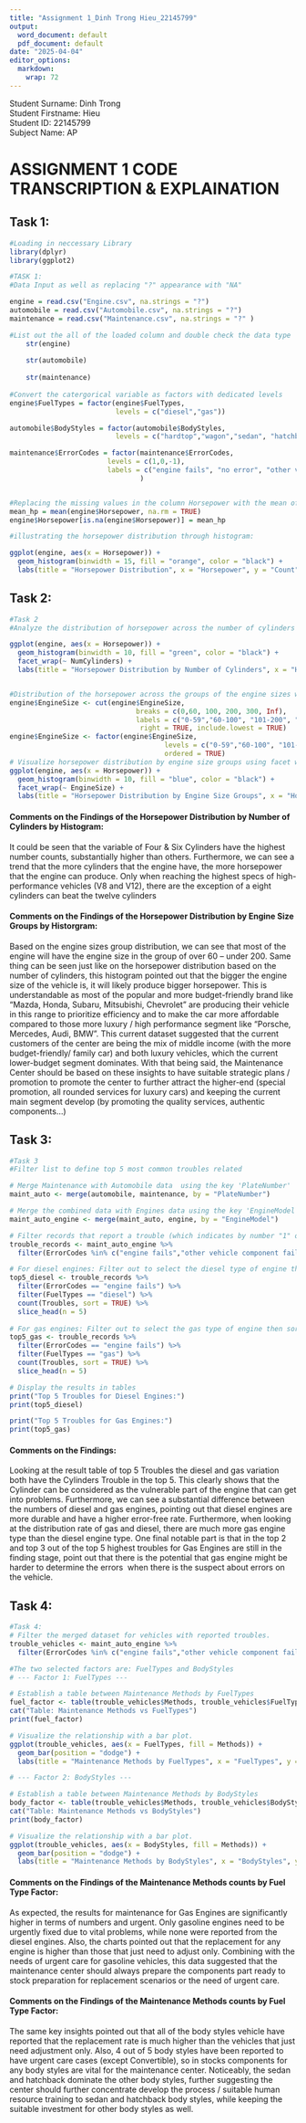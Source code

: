 ```yaml
---
title: "Assignment 1_Dinh Trong Hieu_22145799"
output:
  word_document: default
  pdf_document: default
date: "2025-04-04"
editor_options:
  markdown:
    wrap: 72
---
```


Student Surname: Dinh Trong\
Student Firstname: Hieu\
Student ID: 22145799\
Subject Name: AP\

# ASSIGNMENT 1 CODE TRANSCRIPTION & EXPLAINATION

## Task 1:

```R
#Loading in neccessary Library
library(dplyr)
library(ggplot2)

#TASK 1: 
#Data Input as well as replacing "?" appearance with "NA"

engine = read.csv("Engine.csv", na.strings = "?")
automobile = read.csv("Automobile.csv", na.strings = "?")
maintenance = read.csv("Maintenance.csv", na.strings = "?" )

#List out the all of the loaded column and double check the data type 
    str(engine)
      
    str(automobile)
      
    str(maintenance)
  
#Convert the catergorical variable as factors with dedicated levels
engine$FuelTypes = factor(engine$FuelTypes,
                          levels = c("diesel","gas"))

automobile$BodyStyles = factor(automobile$BodyStyles, 
                          levels = c("hardtop","wagon","sedan", "hatchback", "convertible") )

maintenance$ErrorCodes = factor(maintenance$ErrorCodes,
                        levels = c(1,0,-1),
                        labels = c("engine fails", "no error", "other vehicle component fails")
                                )


#Replacing the missing values in the column Horsepower with the mean of horsepower
mean_hp = mean(engine$Horsepower, na.rm = TRUE)
engine$Horsepower[is.na(engine$Horsepower)] = mean_hp

#illustrating the horsepower distribution through histogram: 

ggplot(engine, aes(x = Horsepower)) +
  geom_histogram(binwidth = 15, fill = "orange", color = "black") +
  labs(title = "Horsepower Distribution", x = "Horsepower", y = "Count")
```

## Task 2:

```R
#Task 2 
#Analyze the distribution of horsepower across the number of cylinders with Histogram - faucet wrap type of illustration 

ggplot(engine, aes(x = Horsepower)) +
  geom_histogram(binwidth = 10, fill = "green", color = "black") +
  facet_wrap(~ NumCylinders) +
  labs(title = "Horsepower Distribution by Number of Cylinders", x = "Horsepower", y = "Count")


#Distribution of the horsepower across the groups of the engine sizes with Histogram - faucet wrap type of illustration
engine$EngineSize <- cut(engine$EngineSize,
                               breaks = c(0,60, 100, 200, 300, Inf),
                               labels = c("0-59","60-100", "101-200", "201-300", "301+"),
                                right = TRUE, include.lowest = TRUE)
engine$EngineSize <- factor(engine$EngineSize, 
                                      levels = c("0-59","60-100", "101-200", "201-300", "301+"),
                                      ordered = TRUE)
# Visualize horsepower distribution by engine size groups using facet wrap.
ggplot(engine, aes(x = Horsepower)) +
  geom_histogram(binwidth = 10, fill = "blue", color = "black") +
  facet_wrap(~ EngineSize) +
  labs(title = "Horsepower Distribution by Engine Size Groups", x = "Horsepower", y = "Count")

```

#### Comments on the Findings of the Horsepower Distribution by Number of Cylinders by Histogram:

It could be seen that the variable of Four & Six Cylinders have the
highest number counts, substantially higher than others. Furthermore, we
can see a trend that the more cylinders that the engine have, the more
horsepower that the engine can produce. Only when reaching the highest
specs of high-performance vehicles (V8 and V12), there are the exception
of a eight cylinders can beat the twelve cylinders

#### Comments on the Findings of the Horsepower Distribution by Engine Size Groups by Historgram:

Based on the engine sizes group distribution, we can see that most of
the engine will have the engine size in the group of over 60 – under
200. Same thing can be seen just like on the horsepower distribution
based on the number of cylinders, this histogram pointed out that the
bigger the engine size of the vehicle is, it will likely produce bigger
horsepower. This is understandable as most of the popular and more
budget-friendly brand like “Mazda, Honda, Subaru, Mitsubishi, Chevrolet”
are producing their vehicle in this range to prioritize efficiency and
to make the car more affordable compared to those more luxury / high
performance segment like “Porsche, Mercedes, Audi, BMW”. This current
dataset suggested that the current customers of the center are being the
mix of middle income (with the more budget-friendly/ family car) and
both luxury vehicles, which the current lower-budget segment dominates.
With that being said, the Maintenance Center should be based on these
insights to have suitable strategic plans / promotion to promote the
center to further attract the higher-end (special promotion, all rounded
services for luxury cars) and keeping the current main segment develop
(by promoting the quality services, authentic components...)

## Task 3:

```R
#Task 3
#Filter list to define top 5 most common troubles related 

# Merge Maintenance with Automobile data  using the key 'PlateNumber'
maint_auto <- merge(automobile, maintenance, by = "PlateNumber")

# Merge the combined data with Engines data using the key 'EngineModel'
maint_auto_engine <- merge(maint_auto, engine, by = "EngineModel")

# Filter records that report a trouble (which indicates by number "1" or "-1" in the original dataset)
trouble_records <- maint_auto_engine %>% 
  filter(ErrorCodes %in% c("engine fails","other vehicle component fails"))

# For diesel engines: Filter out to select the diesel type of engine then sort out the top 5 with the highest count rates (n)
top5_diesel <- trouble_records %>% 
  filter(ErrorCodes == "engine fails") %>% 
  filter(FuelTypes == "diesel") %>%
  count(Troubles, sort = TRUE) %>%
  slice_head(n = 5)
  
# For gas engines: Filter out to select the gas type of engine then sort out the top 5 with the highest count rates (n)
top5_gas <- trouble_records %>%
  filter(ErrorCodes == "engine fails") %>%
  filter(FuelTypes == "gas") %>%
  count(Troubles, sort = TRUE) %>%
  slice_head(n = 5)

# Display the results in tables
print("Top 5 Troubles for Diesel Engines:")
print(top5_diesel)

print("Top 5 Troubles for Gas Engines:")
print(top5_gas)
```

#### Comments on the Findings:

Looking at the result table of top 5 Troubles the diesel and gas
variation both have the Cylinders Trouble in the top 5. This clearly
shows that the Cylinder can be considered as the vulnerable part of the
engine that can get into problems. Furthermore, we can see a substantial
difference between the numbers of diesel and gas engines, pointing out
that diesel engines are more durable and have a higher error-free rate.
Furthermore, when looking at the distribution rate of gas and diesel,
there are much more gas engine type than the diesel engine type. One
final notable part is that in the top 2 and top 3 out of the top 5
highest troubles for Gas Engines are still in the finding stage, point
out that there is the potential that gas engine might be harder to
determine the errors  when there is the suspect about errors on the
vehicle.

## Task 4:

```R
#Task 4:
# Filter the merged dataset for vehicles with reported troubles.
trouble_vehicles <- maint_auto_engine %>% 
  filter(ErrorCodes %in% c("engine fails","other vehicle component fails"))

#The two selected factors are: FuelTypes and BodyStyles
# --- Factor 1: FuelTypes ---

# Establish a table between Maintenance Methods by FuelTypes
fuel_factor <- table(trouble_vehicles$Methods, trouble_vehicles$FuelTypes)
cat("Table: Maintenance Methods vs FuelTypes")
print(fuel_factor)

# Visualize the relationship with a bar plot.
ggplot(trouble_vehicles, aes(x = FuelTypes, fill = Methods)) +
  geom_bar(position = "dodge") +
  labs(title = "Maintenance Methods by FuelTypes", x = "FuelTypes", y = "Count")

# --- Factor 2: BodyStyles ---

# Establish a table between Maintenance Methods by BodyStyles
body_factor <- table(trouble_vehicles$Methods, trouble_vehicles$BodyStyles)
cat("Table: Maintenance Methods vs BodyStyles")
print(body_factor)

# Visualize the relationship with a bar plot.
ggplot(trouble_vehicles, aes(x = BodyStyles, fill = Methods)) +
  geom_bar(position = "dodge") +
  labs(title = "Maintenance Methods by BodyStyles", x = "BodyStyles", y = "Count")

```

#### Comments on the Findings of the Maintenance Methods counts by Fuel Type Factor:

As expected, the results for maintenance for Gas Engines are
significantly higher in terms of numbers and urgent. Only gasoline
engines need to be urgently fixed due to vital problems, while none were
reported from the diesel engines. Also, the charts pointed out that the
replacement for any engine is higher than those that just need to adjust
only. Combining with the needs of urgent care for gasoline vehicles,
this data suggested that the maintenance center should always prepare
the components part ready to stock preparation for replacement scenarios
or the need of urgent care. 

#### Comments on the Findings of the Maintenance Methods counts by Fuel Type Factor:

The same key insights pointed out that all of the body styles vehicle
have reported that the replacement rate is much higher than the vehicles
that just need adjustment only. Also, 4 out of 5 body styles have been
reported to have urgent care cases (except Convertible), so in stocks
components for any body styles are vital for the maintenance center.
Noticeably, the sedan and hatchback dominate the other body styles,
further suggesting the center should further concentrate develop the
process / suitable human resource training to sedan and hatchback body
styles, while keeping the suitable investment for other body styles as
well.
